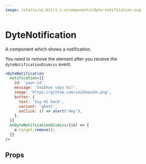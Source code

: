 ```yaml
---
image: /static/ui-kit/1.x.x/components/dyte-notification.svg
---
```


# DyteNotification

A component which shows a notification.

You need to remove the element after you receive the
`dyteNotificationDismiss` event.

```jsx live
<DyteNotification
  notification={{
    id: 'your-id',
    message: 'Vaibhav says hi!',
    image: 'https://github.com/vaibhavshn.png',
    button: {
      text: 'Say Hi back',
      variant: 'ghost',
      onClick: () => alert('Hey'),
    },
  }}
  onDyteNotificationDismiss={(e) => {
    e.target.remove();
  }}
/>
```

## Props

<PropsTable of="dyte-notification" />
